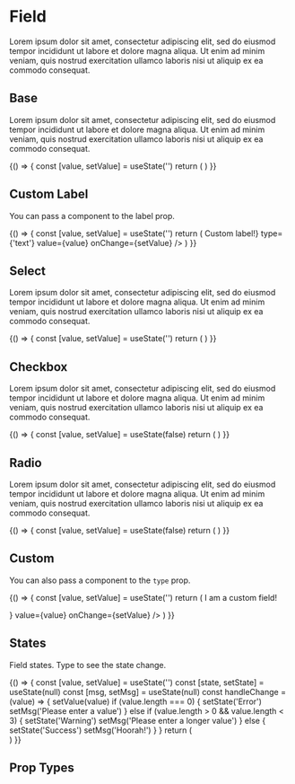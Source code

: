 
<Meta title='Components|Field' component={Field} />

# Field
Lorem ipsum dolor sit amet, consectetur adipiscing elit, sed do eiusmod tempor incididunt ut labore et dolore magna aliqua. Ut enim ad minim veniam, quis nostrud exercitation ullamco laboris nisi ut aliquip ex ea commodo consequat.

## Base
Lorem ipsum dolor sit amet, consectetur adipiscing elit, sed do eiusmod tempor incididunt ut labore et dolore magna aliqua. Ut enim ad minim veniam, quis nostrud exercitation ullamco laboris nisi ut aliquip ex ea commodo consequat.

<Preview>
  <Story name='Base'>
    {() => {
      const [value, setValue] = useState('')
      return (
        <Field id={'name'} label={'Name'} type={'text'} value={value} onChange={setValue} />
      )
    }}
  </Story>
</Preview>

## Custom Label
You can pass a component to the label prop.

<Preview>
  <Story name='Label'>
    {() => {
      const [value, setValue] = useState('')
      return (
        <Field id={'field'} label={<div>Custom label!</div>} type={'text'} value={value} onChange={setValue} />
      )
    }}
  </Story>
</Preview>

## Select
Lorem ipsum dolor sit amet, consectetur adipiscing elit, sed do eiusmod tempor incididunt ut labore et dolore magna aliqua. Ut enim ad minim veniam, quis nostrud exercitation ullamco laboris nisi ut aliquip ex ea commodo consequat.

<Preview>
  <Story name='Select'>
    {() => {
      const [value, setValue] = useState('')
      return (
        <Field id={'field'} label={'Age'} type={'select'} value={value} options={[{ value: 'option', label: 'Option' }]} searchable onChange={setValue} />
      )
    }}
  </Story>
</Preview>

## Checkbox
Lorem ipsum dolor sit amet, consectetur adipiscing elit, sed do eiusmod tempor incididunt ut labore et dolore magna aliqua. Ut enim ad minim veniam, quis nostrud exercitation ullamco laboris nisi ut aliquip ex ea commodo consequat.

<Preview>
  <Story name='Checkbox'>
    {() => {
      const [value, setValue] = useState(false)
      return (
        <Field id={'field'} label={'Checkbox'} type={'checkbox'} value={value} onChange={setValue} />
      )
    }}
  </Story>
</Preview>

## Radio
Lorem ipsum dolor sit amet, consectetur adipiscing elit, sed do eiusmod tempor incididunt ut labore et dolore magna aliqua. Ut enim ad minim veniam, quis nostrud exercitation ullamco laboris nisi ut aliquip ex ea commodo consequat.

<Preview>
  <Story name='Radio'>
    {() => {
      const [value, setValue] = useState(false)
      return (
        <Field id={'field'} label={'Radio'} type={'radio'} value={value} onChange={setValue} />
      )
    }}
  </Story>
</Preview>

## Custom
You can also pass a component to the `type` prop.

<Preview>
  <Story name='Custom'>
    {() => {
      const [value, setValue] = useState('')
      return (
        <Field id={'field'} label={'Custom'} type={<p className={'p'}>I am a custom field!</p>} value={value} onChange={setValue} />
      )
    }}
  </Story>
</Preview>

## States
Field states. Type to see the state change.

<Preview>
  <Story name='States'>
    {() => {
      const [value, setValue] = useState('')
      const [state, setState] = useState(null)
      const [msg, setMsg] = useState(null)
      const handleChange = (value) => {
        setValue(value)
        if (value.length === 0) {
          setState('Error')
          setMsg('Please enter a value')
        } else if (value.length > 0 && value.length < 3) {
          setState('Warning')
          setMsg('Please enter a longer value')
        } else {
          setState('Success')
          setMsg('Hoorah!')
        }
      }
      return (
        <div>
          <Field id={'field'} label={'Name'} type={'text'} value={value} state={state} msg={msg} onChange={handleChange} />
          <Field id={'checkbox-field'} label={'Name'} type={'checkbox'} value={value} state={state} msg={msg} />
          <Field id={'checkbox-field'} label={'Name'} type={'radio'} value={value} state={state} msg={msg} />
        </div>
      )
    }}
  </Story>
</Preview>

## Prop Types

<Props of={Field} />
